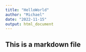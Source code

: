 ```yaml
---
title: "HelloWorld"
author: "Michael"
date: "2022-11-15"
output: html_document
---
```


## This is a markdown file